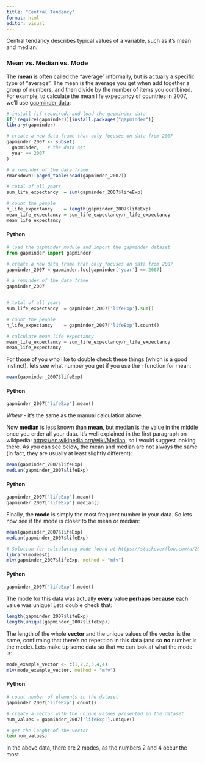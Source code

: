 ```yaml
---
title: "Central Tendency"
format: html
editor: visual
---
```


Central tendancy describes typical values of a variable, such as it's mean and median.

### Mean vs. Median vs. Mode

The **mean** is often called the "average" informally, but is actually a specific type of "average". The mean is the average you get when add together a group of numbers, and then divide by the number of items you combined. For example, to calculate the mean life expectancy of countries in 2007, we'll use <a href="https://www.gapminder.org/">gapminder data</a>:

```r
# install (if required) and load the gapminder data
if(!require(gapminder)){install.packages("gapminder")}
library(gapminder)

# create a new data frame that only focuses on data from 2007
gapminder_2007 <- subset(
  gapminder,   # the data set
  year == 2007     
)

# a reminder of the data frame
rmarkdown::paged_table(head(gapminder_2007))                 

# total of all years
sum_life_expectancy  = sum(gapminder_2007$lifeExp)

# count the people
n_life_expectancy    = length(gapminder_2007$lifeExp)        
mean_life_expectancy = sum_life_expectancy/n_life_expectancy 
mean_life_expectancy
```

#### Python
```python
# load the gapminder module and import the gapminder dataset
from gapminder import gapminder

# create a new data frame that only focuses on data from 2007
gapminder_2007 = gapminder.loc[gapminder['year'] == 2007]

# a reminder of the data frame
gapminder_2007


# total of all years
sum_life_expectancy  = gapminder_2007['lifeExp'].sum()

# count the people
n_life_expectancy    = gapminder_2007['lifeExp'].count() 

# calculate mean life expectancy
mean_life_expectancy = sum_life_expectancy/n_life_expectancy 
mean_life_expectancy
```

For those of you who like to double check these things (which is a good instinct), lets see what number you get if you use the r function for mean:

```r
mean(gapminder_2007$lifeExp)
```

#### Python
```python
gapminder_2007['lifeExp'].mean()
```

*Whew* - it's the same as the manual calculation above.

Now **median** is less known than **mean**, but median is the value in the middle once you order all your data. It's well explained in the first paragraph on wikipedia: <a href="https://en.wikipedia.org/wiki/Median" target="_blank">https://en.wikipedia.org/wiki/Median</a>, so I would suggest looking there. As you can see below, the mean and median are not always the same (in fact, they are usually at least slightly different):

```r
mean(gapminder_2007$lifeExp)
median(gapminder_2007$lifeExp)
```

#### Python
```python
gapminder_2007['lifeExp'].mean()
gapminder_2007['lifeExp'].median()
```

Finally, the **mode** is simply the most frequent number in your data. So lets now see if the mode is closer to the mean or median:

```r
mean(gapminder_2007$lifeExp)
median(gapminder_2007$lifeExp)

# Solution for calculating mode found at https://stackoverflow.com/a/2547918 as there doesn't seem to be a native function:
library(modeest)
mlv(gapminder_2007$lifeExp, method = "mfv")

```

#### Python
```python
gapminder_2007['lifeExp'].mode()
```

The mode for this data was actually **every** value **perhaps because** each value was unique! Lets double check that:

```r
length(gapminder_2007$lifeExp)
length(unique(gapminder_2007$lifeExp))
```

The length of the whole **vector** and the unique values of the vector is the same, confirming that there's no repetition in this data (and so **no** number is the mode). Lets make up some data so that we can look at what the mode is:

```r
mode_example_vector <- c(1,2,2,3,4,4)
mlv(mode_example_vector, method = "mfv")
```

#### Python
```python
# count number of elements in the dataset
gapminder_2007['lifeExp'].count()

# create a vector with the unique values presented in the dataset
num_values = gapminder_2007['lifeExp'].unique()

# get the lenght of the vector
len(num_values)
```

In the above data, there are 2 modes, as the numbers 2 and 4 occur the most.
